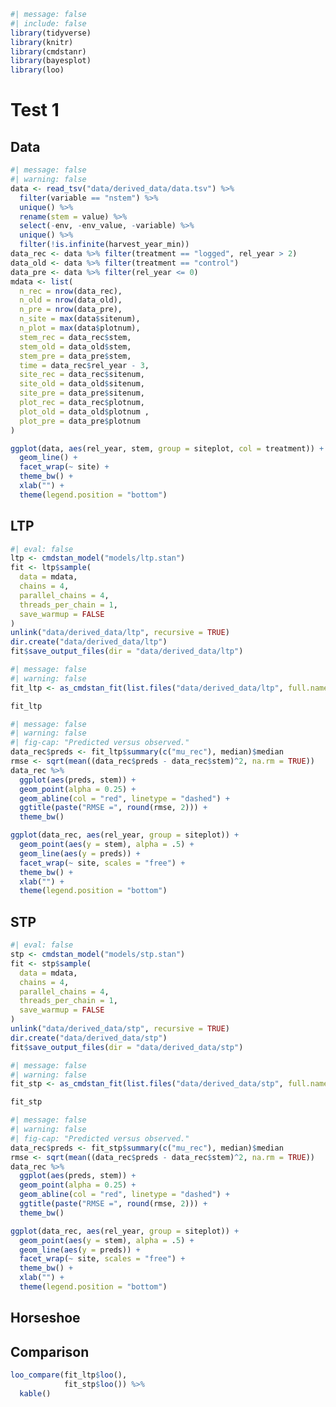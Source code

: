 ```r
#| message: false
#| include: false
library(tidyverse)
library(knitr)
library(cmdstanr)
library(bayesplot)
library(loo)
```

# Test 1 {.unnumbered}

## Data

```r
#| message: false
#| warning: false
data <- read_tsv("data/derived_data/data.tsv") %>% 
  filter(variable == "nstem") %>% 
  unique() %>% 
  rename(stem = value) %>% 
  select(-env, -env_value, -variable) %>% 
  unique() %>% 
  filter(!is.infinite(harvest_year_min))
data_rec <- data %>% filter(treatment == "logged", rel_year > 2)
data_old <- data %>% filter(treatment == "control")
data_pre <- data %>% filter(rel_year <= 0)
mdata <- list(
  n_rec = nrow(data_rec),
  n_old = nrow(data_old),
  n_pre = nrow(data_pre),
  n_site = max(data$sitenum),
  n_plot = max(data$plotnum),
  stem_rec = data_rec$stem,
  stem_old = data_old$stem,
  stem_pre = data_pre$stem,
  time = data_rec$rel_year - 3,
  site_rec = data_rec$sitenum,
  site_old = data_old$sitenum,
  site_pre = data_pre$sitenum,
  plot_rec = data_rec$plotnum,
  plot_old = data_old$plotnum ,
  plot_pre = data_pre$plotnum
)
```

```r
ggplot(data, aes(rel_year, stem, group = siteplot, col = treatment)) +
  geom_line() +
  facet_wrap(~ site) +
  theme_bw() +
  xlab("") +
  theme(legend.position = "bottom")
```

## LTP

```r
#| eval: false
ltp <- cmdstan_model("models/ltp.stan")
fit <- ltp$sample(
  data = mdata,
  chains = 4,
  parallel_chains = 4,
  threads_per_chain = 1,
  save_warmup = FALSE
)
unlink("data/derived_data/ltp", recursive = TRUE)
dir.create("data/derived_data/ltp")
fit$save_output_files(dir = "data/derived_data/ltp")
```

```r
#| message: false
#| warning: false
fit_ltp <- as_cmdstan_fit(list.files("data/derived_data/ltp", full.names = TRUE))
```

```r
fit_ltp
```

```r
#| message: false
#| warning: false
#| fig-cap: "Predicted versus observed."
data_rec$preds <- fit_ltp$summary(c("mu_rec"), median)$median
rmse <- sqrt(mean((data_rec$preds - data_rec$stem)^2, na.rm = TRUE))
data_rec %>%
  ggplot(aes(preds, stem)) +
  geom_point(alpha = 0.25) +
  geom_abline(col = "red", linetype = "dashed") +
  ggtitle(paste("RMSE =", round(rmse, 2))) +
  theme_bw()
```

```r
ggplot(data_rec, aes(rel_year, group = siteplot)) +
  geom_point(aes(y = stem), alpha = .5) +
  geom_line(aes(y = preds)) +
  facet_wrap(~ site, scales = "free") +
  theme_bw() +
  xlab("") +
  theme(legend.position = "bottom")
```

## STP

```r
#| eval: false
stp <- cmdstan_model("models/stp.stan")
fit <- stp$sample(
  data = mdata,
  chains = 4,
  parallel_chains = 4,
  threads_per_chain = 1,
  save_warmup = FALSE
)
unlink("data/derived_data/stp", recursive = TRUE)
dir.create("data/derived_data/stp")
fit$save_output_files(dir = "data/derived_data/stp")
```

```r
#| message: false
#| warning: false
fit_stp <- as_cmdstan_fit(list.files("data/derived_data/stp", full.names = TRUE))
```

```r
fit_stp
```

```r
#| message: false
#| warning: false
#| fig-cap: "Predicted versus observed."
data_rec$preds <- fit_stp$summary(c("mu_rec"), median)$median
rmse <- sqrt(mean((data_rec$preds - data_rec$stem)^2, na.rm = TRUE))
data_rec %>%
  ggplot(aes(preds, stem)) +
  geom_point(alpha = 0.25) +
  geom_abline(col = "red", linetype = "dashed") +
  ggtitle(paste("RMSE =", round(rmse, 2))) +
  theme_bw()
```

```r
ggplot(data_rec, aes(rel_year, group = siteplot)) +
  geom_point(aes(y = stem), alpha = .5) +
  geom_line(aes(y = preds)) +
  facet_wrap(~ site, scales = "free") +
  theme_bw() +
  xlab("") +
  theme(legend.position = "bottom")
```

## Horseshoe

## Comparison

```r
loo_compare(fit_ltp$loo(), 
            fit_stp$loo()) %>% 
  kable()
```
